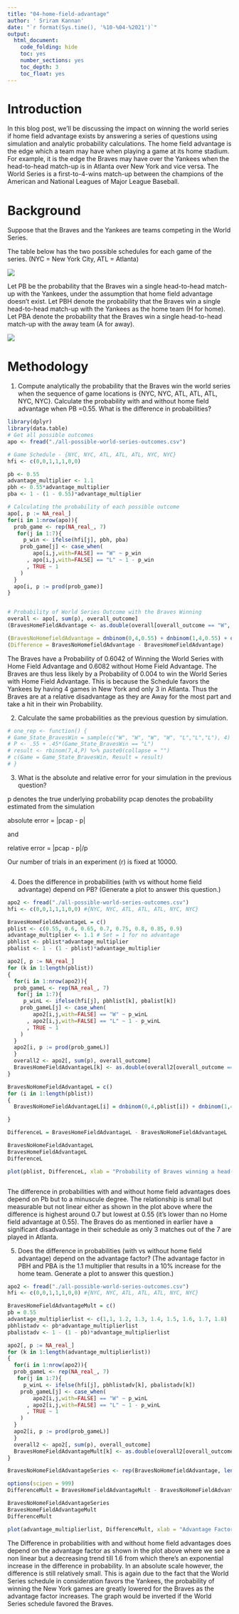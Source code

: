 ```yaml
---
title: "04-home-field-advantage"
author: ' Sriram Kannan'
date: "`r format(Sys.time(), '%10-%04-%2021')`"
output:
  html_document:
    code_folding: hide
    toc: yes
    number_sections: yes
    toc_depth: 3
    toc_float: yes
---
```



# Introduction

In this blog post, we'll be discussing the impact on winning the world series if home field advantage exists
by answering a series of questions using simulation and analytic probability calculations.
The home field advantage is the edge which a team may have when playing a game at its home stadium. For example, it is the edge the Braves may have over the Yankees when the head-to-head match-up is in Atlanta over New York and vice versa. The World Series is a first-to-4-wins match-up between the champions of the American and National Leagues of Major League Baseball. 

# Background

Suppose that the Braves and the Yankees are teams competing in the World Series.

The table below has the two possible schedules for each game of the series. (NYC = New York City, ATL = Atlanta)

![](images/Schedule.PNG)

Let PB be the probability that the Braves win a single head-to-head match-up with the Yankees, under the assumption that home field advantage doesn’t exist. Let PBH denote the probability that the Braves win a single head-to-head match-up with the Yankees as the home team (H for home). Let PBA denote the probability that the Braves win a single head-to-head match-up with the away team (A for away).

![](images/ProbS.PNG)

# Methodology

1) Compute analytically the probability that the Braves win the world series when the sequence of game locations is {NYC, NYC, ATL, ATL, ATL, NYC, NYC}. Calculate the probability with and without home field advantage when PB =0.55. What is the difference in probabilities?

```r
library(dplyr)
library(data.table)
# Get all possible outcomes
apo <- fread("./all-possible-world-series-outcomes.csv")

# Game Schedule - {NYC, NYC, ATL, ATL, ATL, NYC, NYC}
hfi <- c(0,0,1,1,1,0,0)

pb <- 0.55
advantage_multiplier <- 1.1
pbh <- 0.55*advantage_multiplier
pba <- 1 - (1 - 0.55)*advantage_multiplier

# Calculating the probability of each possible outcome
apo[, p := NA_real_] 
for(i in 1:nrow(apo)){
  prob_game <- rep(NA_real_, 7)
   for(j in 1:7){
     p_win <- ifelse(hfi[j], pbh, pba)
    prob_game[j] <- case_when(
        apo[i,j,with=FALSE] == "W" ~ p_win
      , apo[i,j,with=FALSE] == "L" ~ 1 - p_win
      , TRUE ~ 1
    )
  }
  apo[i, p := prod(prob_game)] 
}


# Probability of World Series Outcome with the Braves Winning
overall <- apo[, sum(p), overall_outcome]
(BravesHomeFieldAdvantage <- as.double(overall[overall_outcome == "W", 2]))
```

```r
(BravesNoHomefieldAdvantage = dnbinom(0,4,0.55) + dnbinom(1,4,0.55) + dnbinom(2,4,0.55) + dnbinom(3,4,0.55))
(Difference = BravesNoHomefieldAdvantage - BravesHomeFieldAdvantage)
```
The Braves have a Probability of 0.6042 of Winning the World Series with Home Field Advantage and 0.6082 without Home Field Advantage. The Braves are thus less likely by a Probability of 0.004 to win the World Series with Home Field Advantage. This is because the Schedule favors the Yankees by having 4 games in New York and only 3 in Atlanta. Thus the Braves are at a relative disadvantage as they are Away for the most part and take a hit in their win Probability. 

2) Calculate the same probabilities as the previous question by simulation.

```r
# one_rep <- function() {
# Game_State_BravesWin = sample(c("W", "W", "W", "W", "L","L","L"), 4)
# P <- .55 + .45*(Game_State_BravesWin == "L")
# result <- rbinom(7,4,P) %>% paste0(collapse = "")
# c(Game = Game_State_BravesWin, Result = result)
# }

```

3) What is the absolute and relative error for your simulation in the previous question?

p denotes the true underlying probability
pcap denotes the probability estimated from the simulation

absolute error = |pcap - p|

and

relative error = |pcap - p|/p

Our number of trials in an experiment (r) is fixed at 10000.

```r

```

4) Does the difference in probabilities (with vs without home field advantage) depend on PB? (Generate a plot to answer this question.)

```r
apo2 <- fread("./all-possible-world-series-outcomes.csv")
hfi <- c(0,0,1,1,1,0,0) #{NYC, NYC, ATL, ATL, ATL, NYC, NYC}

BravesHomeFieldAdvantageL = c()
pblist <- c(0.55, 0.6, 0.65, 0.7, 0.75, 0.8, 0.85, 0.9)
advantage_multiplier <- 1.1 # Set = 1 for no advantage
pbhlist <- pblist*advantage_multiplier
pbalist <- 1 - (1 - pblist)*advantage_multiplier

apo2[, p := NA_real_] 
for (k in 1:length(pblist))
{
  for(i in 1:nrow(apo2)){
  prob_gameL <- rep(NA_real_, 7)
   for(j in 1:7){
     p_winL <- ifelse(hfi[j], pbhlist[k], pbalist[k])
    prob_gameL[j] <- case_when(
        apo2[i,j,with=FALSE] == "W" ~ p_winL
      , apo2[i,j,with=FALSE] == "L" ~ 1 - p_winL
      , TRUE ~ 1
    )
  }
  apo2[i, p := prod(prob_gameL)] 
  }
  overall2 <- apo2[, sum(p), overall_outcome]
  BravesHomeFieldAdvantageL[k] <- as.double(overall2[overall_outcome == "W", 2])
}

BravesNoHomeFieldAdvantageL = c()
for (i in 1:length(pblist))
{
  BravesNoHomeFieldAdvantageL[i] = dnbinom(0,4,pblist[i]) + dnbinom(1,4,pblist[i]) + dnbinom(2,4,pblist[i]) + dnbinom(3,4,pblist[i])

}

DifferenceL = BravesHomeFieldAdvantageL - BravesNoHomeFieldAdvantageL 

BravesNoHomeFieldAdvantageL
BravesHomeFieldAdvantageL
DifferenceL

plot(pblist, DifferenceL, xlab = "Probability of Braves winning a head-to-head against the Yankees", ylab = "Diff. in Probabilities - With vs Without Home Field Adv." )



```
The difference in probabilities with and without home field advantages does depend on Pb but to a  minuscule degree. The relationship is small but measurable but not linear either as shown in the plot above where the difference is highest around 0.7 but lowest at 0.55 (it's lower than no Home field advantage at 0.55). The Braves do as mentioned in earlier have a significant disadvantage in their schedule as only 3 matches out of the 7 are played in Atlanta.


5) Does the difference in probabilities (with vs without home field advantage) depend on the advantage factor? (The advantage factor in PBH and PBA is the 1.1 multiplier that results in a 10% increase for the home team. Generate a plot to answer this question.)

```r
apo2 <- fread("./all-possible-world-series-outcomes.csv")
hfi <- c(0,0,1,1,1,0,0) #{NYC, NYC, ATL, ATL, ATL, NYC, NYC}

BravesHomeFieldAdvantageMult = c()
pb = 0.55
advantage_multiplierlist <- c(1,1, 1.2, 1.3, 1.4, 1.5, 1.6, 1.7, 1.8)
pbhlistadv <- pb*advantage_multiplierlist
pbalistadv <- 1 - (1 - pb)*advantage_multiplierlist

apo2[, p := NA_real_] 
for (k in 1:length(advantage_multiplierlist))
{
  for(i in 1:nrow(apo2)){
  prob_gameL <- rep(NA_real_, 7)
   for(j in 1:7){
     p_winL <- ifelse(hfi[j], pbhlistadv[k], pbalistadv[k])
    prob_gameL[j] <- case_when(
        apo2[i,j,with=FALSE] == "W" ~ p_winL
      , apo2[i,j,with=FALSE] == "L" ~ 1 - p_winL
      , TRUE ~ 1
    )
  }
  apo2[i, p := prod(prob_gameL)] 
  }
  overall2 <- apo2[, sum(p), overall_outcome]
  BravesHomeFieldAdvantageMult[k] <- as.double(overall2[overall_outcome == "W", 2])
}

BravesNoHomeFieldAdvantageSeries <- rep(BravesNoHomefieldAdvantage, length(advantage_multiplierlist))

options(scipen = 999)
DifferenceMult = BravesHomeFieldAdvantageMult - BravesNoHomeFieldAdvantageSeries 

BravesNoHomeFieldAdvantageSeries
BravesHomeFieldAdvantageMult
DifferenceMult

plot(advantage_multiplierlist, DifferenceMult, xlab = "Advantage Factor - Home vs Away", ylab = "Diff. in Prob. by Adv. Factor vs No Home Field Adv." )
```

The Difference in probabilities with and without home field advantages does depend on the advantage factor as shown in the plot above where we see a non linear but a decreasing trend till 1.6 from which there's an exponential increase in the difference in probability. In an absolute scale however, the difference is still relatively small. This is again due to the fact that the World Series schedule in consideration favors the Yankees, the probability of winning the New York games are greatly lowered for the Braves as the advantage factor increases. The graph would be inverted if the World Series schedule favored the Braves. 






